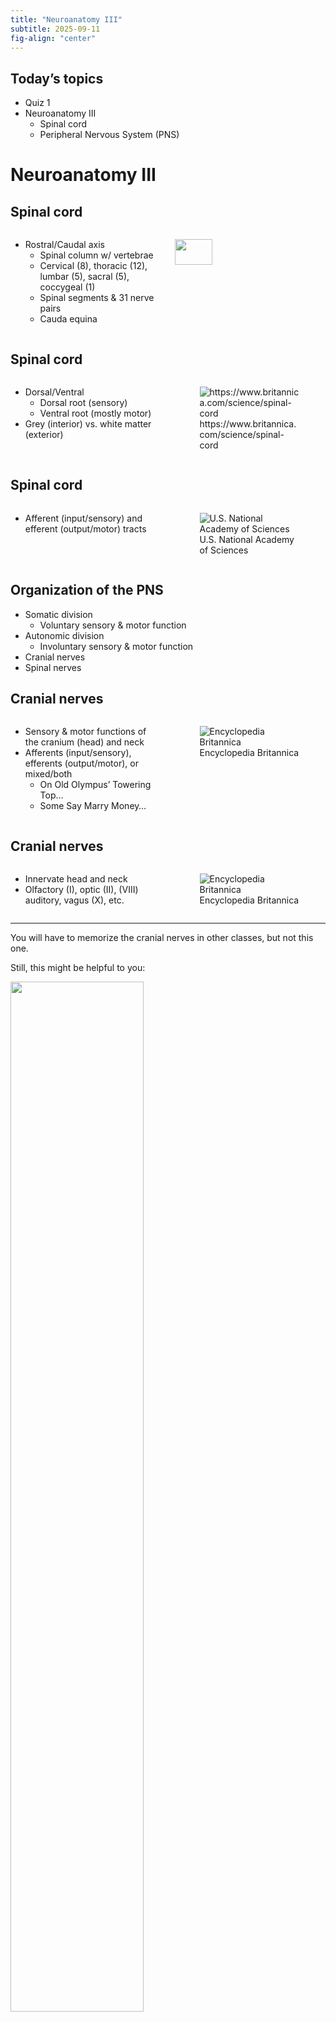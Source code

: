 ```yaml
---
title: "Neuroanatomy III"
subtitle: 2025-09-11
fig-align: "center"
---
```


## Today's topics

- Quiz 1
- Neuroanatomy III
  - Spinal cord
  - Peripheral Nervous System (PNS)
  
# Neuroanatomy III

## Spinal cord

:::: {.columns}
::: {.column width=50%}
- Rostral/Caudal axis
    - Spinal column w/ vertebrae
    - Cervical (8), thoracic (12), lumbar (5), sacral (5), coccygeal (1)
    - Spinal segments & 31 nerve pairs 
    - Cauda equina
:::
::: {.column width=50%}
![](http://www.fauxpress.com/kimball/med/sensory/spinaldivisions.jpg){width="50%"}
:::
::::


## Spinal cord

:::: {.columns}
::: {.column width=50%}
- Dorsal/Ventral
  + Dorsal root (sensory)
  + Ventral root (mostly motor)
- Grey (interior) vs. white matter (exterior)
:::
::: {.column width=50%}
![https://www.britannica.com/science/spinal-cord](https://cdn.britannica.com/75/2975-050-0D5D3A36/views-cross-section-Photograph-cord-segment-drawing.jpg?w=400&h=300&c=crop)
:::
::::

## Spinal cord

:::: {.columns}
::: {.column width=50%}
- Afferent (input/sensory) and efferent (output/motor) tracts
:::
::: {.column width=50%}
![U.S. National Academy of Sciences](https://www.nap.edu/openbook/0309095859/xhtml/images/p2000d3bdg31001.jpg)
:::
::::

## Organization of the PNS  

- Somatic division
    - Voluntary sensory & motor function
- Autonomic division
    - Involuntary sensory & motor function
- Cranial nerves
- Spinal nerves

## Cranial nerves

:::: {.columns}
::: {.column width=50%}
- Sensory & motor functions of the cranium (head) and neck
- Afferents (input/sensory), efferents (output/motor), or mixed/both
  - On Old Olympus' Towering Top...
  - Some Say Marry Money...
:::
::: {.column width=50%}
![Encyclopedia Britannica](https://cdn.britannica.com/44/54244-004-892C5169/nerves-pairs-muscles-region-head-sense-organs.jpg)
:::
::::

## Cranial nerves

:::: {.columns}
::: {.column width=50%}
- Innervate head and neck
- Olfactory (I), optic (II), (VIII) auditory,
vagus (X), etc. 
:::
::: {.column width=50%}
![Encyclopedia Britannica](https://cdn.britannica.com/44/54244-004-892C5169/nerves-pairs-muscles-region-head-sense-organs.jpg)
:::
::::

---

::: {.callout-note}

You will have to memorize the cranial nerves in other classes, but not this one.

Still, this might be helpful to you:

![](https://scontent-iad3-1.xx.fbcdn.net/v/t1.6435-9/33802482_1983049471728042_1024163216910974976_n.png?_nc_cat=109&ccb=1-7&_nc_sid=127cfc&_nc_ohc=1O7B4nP7Xi4Q7kNvwGPZoVd&_nc_oc=AdkNziM0RMksdClJjmjA_I05w5r6NF2pgrggEJ3VnhHsblfzbLpOuvkSNUn1bZaX85c&_nc_zt=23&_nc_ht=scontent-iad3-1.xx&_nc_gid=cc3eJbSmC5UzSiDIESPeoQ&oh=00_Afbkyqu1_TfNsB0cd_P5grUBFssUpFva-_oNLPay4MiEhg&oe=68E8E191){width="65%" fig-align="center"}

:::

## Autonomic nervous system (ANS) 

:::: {.columns}
::: {.column width=50%}
- CNS & PNS components
- Controls "vegetative functions""
    + Limited voluntary control
- Two divisions
    + Sympathetic
    + Parasympathetic
:::
::: {.column width=50%}
![](http://humanphysiology.academy/Neurosciences%202015/Images/2/NEU_autonomic_nervous_system%20Merck%20Manuals.gif)
:::
::::

## Sympathetic division 

- Prepares body for action
- "Fight or flight""
- Spinal cord
    + ganglion chain along spinal column to end organs
- Neurotransmitters
    + Preganglionic: Acetylcholine (ACh) 
    + Post: Norepinephrine (NE)

## Parasympathetic division 

- Para -> "around"
- Restorative function
- "Rest & digest"
- Spinal cord -> ganglia near end organs -> end organ
    + Neurotransmitter: Acetylcholine (ACh)

## Next time

- Cells of the nervous system
- Neurophysiology I

# Resources

## About

This talk was produced using [Quarto](https://quarto.org), using the [RStudio](https://posit.co/products/open-source/rstudio/)
Integrated Development Environment (IDE), version 2025.5.1.513.

The source files are in R and R Markdown, then rendered to HTML using the
[revealJS](https://revealjs.com) framework.
The HTML slides are hosted in a [GitHub repo](https://github.com/psu-psychology/psych-260-2025-fall) and served by GitHub pages:
<https://psu-psychology.github.io/psych-260-2025-fall/>

## References
